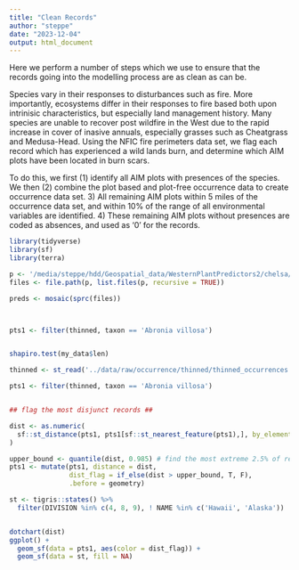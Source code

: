 ```yaml
---
title: "Clean Records"
author: "steppe"
date: "2023-12-04"
output: html_document
---
```


Here we perform a number of steps which we use to ensure that the records going into the modelling process are as clean as can be. 


Species vary in their responses to disturbances such as fire. 
More importantly, ecosystems differ in their responses to fire based both upon intrinisic characteristics, but especially land management history. 
Many species are unable to recover post wildfire in the West due to the rapid increase in cover of inasive annuals, especially grasses such as Cheatgrass and Medusa-Head. 
Using the NFIC fire perimeters data set, we flag each record which has experienced a wild lands burn, and determine which AIM plots have been located in burn scars.

To do this, we first (1) identify all AIM plots with presences of the species. 
We then (2) combine the plot based and plot-free occurrence data to create occurrence data set. 
3) All remaining AIM plots within 5 miles of the occurrence data set, and within 10% of the range of all environmental variables are identified. 
4) These remaining AIM plots without presences are coded as absences, and used as '0' for the records. 

```r
library(tidyverse)
library(sf)
library(terra)
```


```r

p <- '/media/steppe/hdd/Geospatial_data/WesternPlantPredictors2/chelsa/bio10'
files <- file.path(p, list.files(p, recursive = TRUE))

preds <- mosaic(sprc(files))



pts1 <- filter(thinned, taxon == 'Abronia villosa')


shapiro.test(my_data$len)
```



```r
thinned <- st_read('../data/raw/occurrence/thinned/thinned_occurrences.shp', quiet = TRUE)

pts1 <- filter(thinned, taxon == 'Abronia villosa')


## flag the most disjunct records ##

dist <- as.numeric(
  sf::st_distance(pts1, pts1[sf::st_nearest_feature(pts1),], by_element = TRUE)
)

upper_bound <- quantile(dist, 0.985) # find the most extreme 2.5% of records.
pts1 <- mutate(pts1, distance = dist, 
               dist_flag = if_else(dist > upper_bound, T, F),
               .before = geometry)

st <- tigris::states() %>% 
  filter(DIVISION %in% c(4, 8, 9), ! NAME %in% c('Hawaii', 'Alaska'))


dotchart(dist)
ggplot() +
  geom_sf(data = pts1, aes(color = dist_flag)) +
  geom_sf(data = st, fill = NA)


```

```r

```

```r

```

```r

```

```r

```

```r

```

```r

```

```r

```

```r

```

